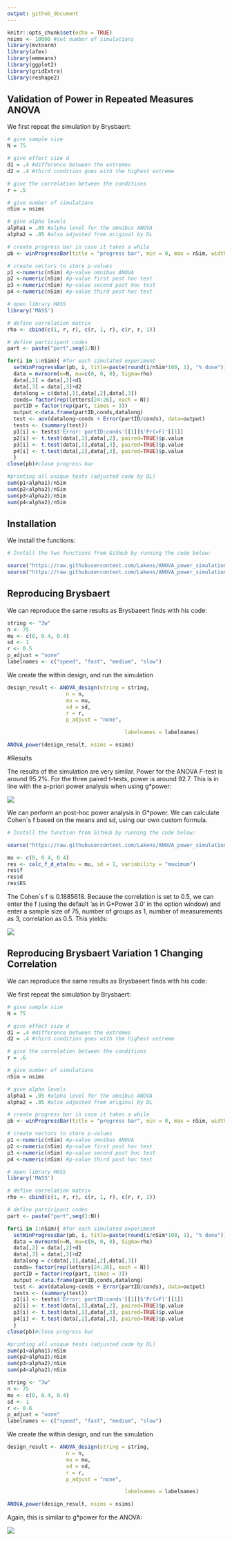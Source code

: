 ```yaml
---
output: github_document
---
```


```r
knitr::opts_chunk$set(echo = TRUE)
nsims <- 10000 #set number of simulations
library(mvtnorm)
library(afex)
library(emmeans)
library(ggplot2)
library(gridExtra)
library(reshape2)

```

## Validation of Power in Repeated Measures ANOVA

We first repeat the simulation by Brysbaert:

```r
# give sample size
N = 75

# give effect size d
d1 = .4 #difference between the extremes
d2 = .4 #third condition goes with the highest extreme

# give the correlation between the conditions
r = .5

# give number of simulations
nSim = nsims

# give alpha levels
alpha1 = .05 #alpha level for the omnibus ANOVA
alpha2 = .05 #also adjusted from original by DL

# create progress bar in case it takes a while
pb <- winProgressBar(title = "progress bar", min = 0, max = nSim, width = 300)

# create vectors to store p-values
p1 <-numeric(nSim) #p-value omnibus ANOVA
p2 <-numeric(nSim) #p-value first post hoc test
p3 <-numeric(nSim) #p-value second post hoc test
p4 <-numeric(nSim) #p-value third post hoc test

# open library MASS
library('MASS')

# define correlation matrix
rho <- cbind(c(1, r, r), c(r, 1, r), c(r, r, 1))

# define participant codes
part <- paste("part",seq(1:N))

for(i in 1:nSim){ #for each simulated experiment
  setWinProgressBar(pb, i, title=paste(round(i/nSim*100, 1), "% done"))
  data = mvrnorm(n=N, mu=c(0, 0, 0), Sigma=rho)
  data[,2] = data[,2]+d1
  data[,3] = data[,3]+d2
  datalong = c(data[,1],data[,2],data[,3])
  conds= factor(rep(letters[24:26], each = N))
  partID = factor(rep(part, times = 3))
  output <-data.frame(partID,conds,datalong)
  test <- aov(datalong~conds + Error(partID/conds), data=output)
  tests <- (summary(test))
  p1[i] <- tests$'Error: partID:conds'[[1]]$'Pr(>F)'[[1]]
  p2[i] <- t.test(data[,1],data[,2], paired=TRUE)$p.value
  p3[i] <- t.test(data[,1],data[,3], paired=TRUE)$p.value
  p4[i] <- t.test(data[,2],data[,3], paired=TRUE)$p.value
  }
close(pb)#close progress bar

#printing all unique tests (adjusted code by DL)
sum(p1<alpha1)/nSim
sum(p2<alpha2)/nSim
sum(p3<alpha2)/nSim
sum(p4<alpha2)/nSim

```

## Installation

We install the functions:

```r
# Install the two functions from GitHub by running the code below:

source("https://raw.githubusercontent.com/Lakens/ANOVA_power_simulation/master/ANOVA_design.R")
source("https://raw.githubusercontent.com/Lakens/ANOVA_power_simulation/master/ANOVA_power_ttest.R")
```

## Reproducing Brysbaert

We can reproduce the same results as Brysbaeert finds with his code: 


```r

string <- "3w"
n <- 75
mu <- c(0, 0.4, 0.4)
sd <- 1
r <- 0.5
p_adjust = "none"
labelnames <- c("speed", "fast", "medium", "slow")

```
We create the within design, and run the simulation

```r
design_result <- ANOVA_design(string = string,
                   n = n, 
                   mu = mu, 
                   sd = sd, 
                   r = r, 
                   p_adjust = "none",

                                      labelnames = labelnames)

ANOVA_power(design_result, nsims = nsims)

```

#Results

The results of the simulation are very similar. Power for the ANOVA *F*-test is around 95.2%. For the three paired t-tests, power is around 92.7. This is in line with the a-priori power analysis when using g*power:

![](screenshots/gpower_2.png)

We can perform an post-hoc power analysis in G*power. We can calculate Cohen´s f based on the means and sd, using our own custom formula. 

```r
# Install the function from GitHub by running the code below:

source("https://raw.githubusercontent.com/Lakens/ANOVA_power_simulation/master/calc_f_d_eta.R")

mu <- c(0, 0.4, 0.4)
res <- calc_f_d_eta(mu = mu, sd = 1, variability = "maximum")
res$f
res$d
res$ES
```

The Cohen´s f is 0.1885618. Because the correlation is set to 0.5, we can enter the f (using the default 'as in G*Power 3.0' in the option window) and enter a sample size of 75, number of groups as 1, number of measurements as 3, correlation as 0.5. This yields: 

![](screenshots/gpower_3.png)


## Reproducing Brysbaert Variation 1 Changing Correlation

We can reproduce the same results as Brysbaeert finds with his code: 

We first repeat the simulation by Brysbaert:

```r
# give sample size
N = 75

# give effect size d
d1 = .4 #difference between the extremes
d2 = .4 #third condition goes with the highest extreme

# give the correlation between the conditions
r = .6

# give number of simulations
nSim = nsims

# give alpha levels
alpha1 = .05 #alpha level for the omnibus ANOVA
alpha2 = .05 #also adjusted from original by DL

# create progress bar in case it takes a while
pb <- winProgressBar(title = "progress bar", min = 0, max = nSim, width = 300)

# create vectors to store p-values
p1 <-numeric(nSim) #p-value omnibus ANOVA
p2 <-numeric(nSim) #p-value first post hoc test
p3 <-numeric(nSim) #p-value second post hoc test
p4 <-numeric(nSim) #p-value third post hoc test

# open library MASS
library('MASS')

# define correlation matrix
rho <- cbind(c(1, r, r), c(r, 1, r), c(r, r, 1))

# define participant codes
part <- paste("part",seq(1:N))

for(i in 1:nSim){ #for each simulated experiment
  setWinProgressBar(pb, i, title=paste(round(i/nSim*100, 1), "% done"))
  data = mvrnorm(n=N, mu=c(0, 0, 0), Sigma=rho)
  data[,2] = data[,2]+d1
  data[,3] = data[,3]+d2
  datalong = c(data[,1],data[,2],data[,3])
  conds= factor(rep(letters[24:26], each = N))
  partID = factor(rep(part, times = 3))
  output <-data.frame(partID,conds,datalong)
  test <- aov(datalong~conds + Error(partID/conds), data=output)
  tests <- (summary(test))
  p1[i] <- tests$'Error: partID:conds'[[1]]$'Pr(>F)'[[1]]
  p2[i] <- t.test(data[,1],data[,2], paired=TRUE)$p.value
  p3[i] <- t.test(data[,1],data[,3], paired=TRUE)$p.value
  p4[i] <- t.test(data[,2],data[,3], paired=TRUE)$p.value
  }
close(pb)#close progress bar

#printing all unique tests (adjusted code by DL)
sum(p1<alpha1)/nSim
sum(p2<alpha2)/nSim
sum(p3<alpha2)/nSim
sum(p4<alpha2)/nSim

```

```r

string <- "3w"
n <- 75
mu <- c(0, 0.4, 0.4)
sd <- 1
r <- 0.6
p_adjust = "none"
labelnames <- c("speed", "fast", "medium", "slow")

```
We create the within design, and run the simulation

```r
design_result <- ANOVA_design(string = string,
                   n = n, 
                   mu = mu, 
                   sd = sd, 
                   r = r, 
                   p_adjust = "none",

                                      labelnames = labelnames)

ANOVA_power(design_result, nsims = nsims)

```

Again, this is similar to g*power for the ANOVA:

![](screenshots/gpower_4.png)
